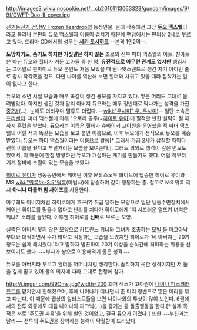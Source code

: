 http://images3.wikia.nocookie.net/__cb20101113063323/gundam/images/9/9f/GWFT-Duo-II-cover.jpg

[[신기동전기 건담Ｗ Frozen Teardrop]]의 등장인물. 원래 작중에선 그냥 '''[[듀오 맥스웰]]'''이라고 불리나 본편의 듀오 맥스웰과 이름이 겹치기 때문에 팬덤에서는 편의상 2세로 부르고 있다. 드라마 CD에서의 성우는 '''[[세키 토시히코]]''' --본격 1인2역--.

'''도망치기도, 숨기도 하지만 거짓말은 하지 않는''' 초로의 신부 파더 맥스웰의 아들. 친아들은 아닌 듀오와 힐더가 거둔 고아들 중 한 명. '''유전적으로 아무런 관계도 없지만''' 생김새는 그야말로 판박이로 듀오 본인도 처음 보았을 때 원나잇스탠드로 생긴 자기 아이인 줄로 잠시 착각했을 정도. 다만 나이를 역산해 보면 힐더와 사귀고 있을 때라 짐작가는 일이 없다고 한다.
 
듀오의 소년 시절 모습과 매우 똑같이 생긴 용모를 가지고 있다. 땋은 머리도 고대로 물려받았다. 하지만 생긴 것과 달리 아버지 듀오와는 매우 정반대로 막나가는 성격을 가진 [[중2병]](...). 눈매도 더러우며 말투도 더럽다. --[[wiki:"우사미" 우..우사미!]]-- 일단 소속은 [[프리벤터]]. 파더 맥스웰에 의해 "오로라 공주(=[[히이로 유이]])에 필적할 만한 실력이 될 때까지 훈련을 받았다. 듀오라는 이름은 힐데가 슈바이커 고아원을 운영했을 적 파더 맥스웰의 어릴 적과 똑같은 모습을 보고 붙인 이름으로, 이후 듀오에게 정식으로 듀오를 계승받았다. 듀오는 파더 맥스월이라는 이름으로 활동[* 그래서 가끔 2세가 삽질할 때마다 괜히 이름을 줬다고 투덜거리는 모습을 보여준다.]. 그래도 의외로 생각이 깊은 면모도 있어서, 이 때문에 한참 방황하던 듀오가 개심하는 계기를 만들기도 했다. 어릴 적부터 기계 정비에 소질이 있는 모습을 보였다. 

[[히이로 유이]]가 냉동동면에서 깨어난 이후 MS 스노우 화이트에 탑승한 히이로 유이와 MS [[wiki:"워록#s-3.5"워록]](마법사)에 탑승하여 같이 행동하는 중. 참고로 MS 워록 역시 '''아니나 다를까 빔 사이즈'''를 사용한다.

아무래도 아버지처럼 히이로에게 호구(?) 취급 당하는 모양으로 일단 냉동수면장치에서 깨어난 히이로를 믿을수 없다고 난리를 치다가 히이로에게 '저 시끄러운 얼뜨기 녀석은 뭐냐?' 소리를 들었다. 이후엔 히이로를 '''선배'''로 부르는 모양.

실력은 아버지 못지 않은 모양으로 카트린느 위너와 그녀가 조종하는 [[모빌 돌]] 마그아낙 부대와 대적하면서 수가 많다고 걱정하는 모습을 보였지만 히이로가 '네 아버지는 20기 정도는 쉽게 해치웠다.'라고 말하자 발끈하여 20기 이상을 순식간에 격파하는 위용을 선보이기도 했다. ~~부자가 쌍으로 이용해먹기 좋은 성격~~

듀오를 아버지라 부르고 힐더를 어머니처럼 생각한다. 솔직하지 못한 성격이지만 저 둘을 깊게 믿고 있어 둘의 의지에 따라 그대로 전쟁에 참가.  

http://i.imgur.com/99Oms.jpg?width=200
과거 젝스가 고아원에 [[나이나 피스크래프트]]를 맡기면서 친해졌으며, 후에 나이나가 떠나면서 준 머리 링밴드로 땋은 머리를 묶고 다닌다. 이 때문에 웹상의 일러스트들을 보면 나이나와의 투샷이 많이 보인다. 6권에서의 전투 와중에도 대뜸 나이나와 피크닉(...)을 즐기는 등 돌출행동을 한다.[* 실제 목적은 서로 '주도권 싸움'을 위해 벌인 것이었고, 결국 듀오가 이겼다.] 또한 ~~부친과는 달리~~ 전투의 주도권을 장악하는 능력이 탁월함이 드러났다. 
